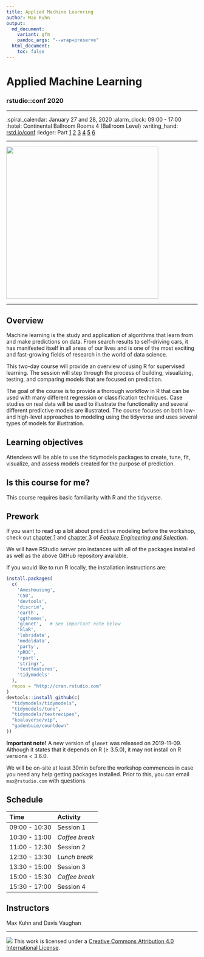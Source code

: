 ```yaml
---
title: Applied Machine Learnring
author: Max Kuhn
output:
  md_document:
    variant: gfm
    pandoc_args: "--wrap=preserve"
  html_document:
    toc: false
---
```


<!-- compile `rmarkdown::render("README.Rmd", output_format = "all")` -->

Applied Machine Learning
================

### rstudio::conf 2020

-----

:spiral_calendar: January 27 and 28, 2020
:alarm_clock:     09:00 - 17:00
:hotel: Continental Ballroom Rooms 4 (Ballroom Level)
:writing_hand:    [rstd.io/conf](http://rstd.io/conf)
:ledger:   Part [1](https://rstudio-conf-2020.github.io/applied-ml/Part_1.html) [2](https://rstudio-conf-2020.github.io/applied-ml/Part_2.html) [3](https://rstudio-conf-2020.github.io/applied-ml/Part_3.html) [4](https://rstudio-conf-2020.github.io/applied-ml/Part_4.html) [5](https://rstudio-conf-2020.github.io/applied-ml/Part_5.html) [6](https://rstudio-conf-2020.github.io/applied-ml/Part_6.html)

-----


<img src="https://github.com/rstudio-conf-2020/applied-ml/raw/master/images/rotate.gif" width="400" align="middle" class="center">


-------

## Overview

Machine learning is the study and application of algorithms that learn from and make predictions on data. From search results to self-driving cars, it has manifested itself in all areas of our lives and is one of the most exciting and fast-growing fields of research in the world of data science.

This two-day course will provide an overview of using R for supervised learning. The session will step through the process of building, visualizing, testing, and comparing models that are focused on prediction.

The goal of the course is to provide a thorough workflow in R that can be used with many different regression or classification techniques. Case studies on real data will be used to illustrate the functionality and several different predictive models are illustrated. The course focuses on both low- and high-level approaches to modeling using the tidyverse and uses several types of models for illustration.

## Learning objectives

Attendees will be able to use the tidymodels packages to create, tune, fit, visualize, and assess models created for the purpose of prediction.

## Is this course for me?

This course requires basic familiarity with R and the tidyverse.

## Prework

If you want to read up a bit about predictive modeling before the workshop, check out [chapter 1](https://bookdown.org/max/FES/intro-intro.html) and [chapter 3](https://bookdown.org/max/FES/review-predictive-modeling-process.html) of [_Feature Engineering and Selection_](https://bookdown.org/max/FES/).

We will have RStudio server pro instances with all of the packages installed as well as the above GitHub repository available.

If you would like to run R locally, the installation instructions are:

```r
install.packages(
  c(
    'AmesHousing',
    'C50',
    'devtools',
    'discrim',
    'earth',
    'ggthemes',
    'glmnet',   # See important note below
    'klaR',
    'lubridate',
    'modeldata',
    'party',
    'pROC',
    'rpart',
    'stringr',
    'textfeatures',
    'tidymodels'
  ),
  repos = "http://cran.rstudio.com"
)
devtools::install_github(c(
  "tidymodels/tidymodels",
  "tidymodels/tune",
  "tidymodels/textrecipes",
  "koalaverse/vip",
  "gadenbuie/countdown"
))
```

**Important note!**  A new version of `glmnet` was released on 2019-11-09. Although it states that it depends on R (≥ 3.5.0), it may not install on R versions < 3.6.0.

We will be on-site at least 30min before the workshop commences in case you need any help getting packages installed. Prior to this, you can email `max@rstudio.com` with questions.




## Schedule

| Time          | Activity         |
| :------------ | :--------------- |
| 09:00 - 10:30 | Session 1        |
| 10:30 - 11:00 | *Coffee break*   |
| 11:00 - 12:30 | Session 2        |
| 12:30 - 13:30 | *Lunch break*    |
| 13:30 - 15:00 | Session 3        |
| 15:00 - 15:30 | *Coffee break*   |
| 15:30 - 17:00 | Session 4        |

## Instructors

Max Kuhn and Davis Vaughan

-----

![](https://i.creativecommons.org/l/by/4.0/88x31.png) This work is licensed under a [Creative Commons Attribution 4.0 International License](https://creativecommons.org/licenses/by/4.0/).
